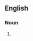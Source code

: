 {{also|marline spikes}}

==English==

===Noun===
{{head|en|noun plural form}}

# {{plural of|marlinespike|lang=en}}